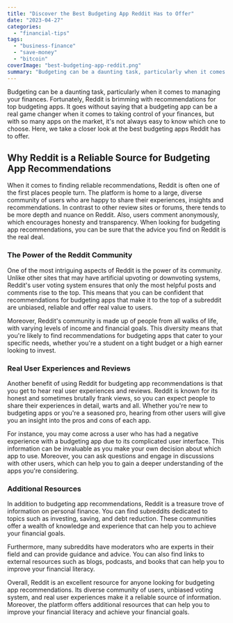 ```yaml
---
title: "Discover the Best Budgeting App Reddit Has to Offer"
date: "2023-04-27"
categories: 
  - "financial-tips"
tags: 
  - "business-finance"
  - "save-money"
  - "bitcoin"
coverImage: "best-budgeting-app-reddit.png"
summary: "Budgeting can be a daunting task, particularly when it comes to managing your finances. Fortunately, Reddit is brimming with recommendations for top budgeting apps."
---
```

Budgeting can be a daunting task, particularly when it comes to managing your finances. Fortunately, Reddit is brimming with recommendations for top budgeting apps. It goes without saying that a budgeting app can be a real game changer when it comes to taking control of your finances, but with so many apps on the market, it's not always easy to know which one to choose. Here, we take a closer look at the best budgeting apps Reddit has to offer.

## Why Reddit is a Reliable Source for Budgeting App Recommendations

When it comes to finding reliable recommendations, Reddit is often one of the first places people turn. The platform is home to a large, diverse community of users who are happy to share their experiences, insights and recommendations. In contrast to other review sites or forums, there tends to be more depth and nuance on Reddit. Also, users comment anonymously, which encourages honesty and transparency. When looking for budgeting app recommendations, you can be sure that the advice you find on Reddit is the real deal.

### The Power of the Reddit Community

One of the most intriguing aspects of Reddit is the power of its community. Unlike other sites that may have artificial upvoting or downvoting systems, Reddit's user voting system ensures that only the most helpful posts and comments rise to the top. This means that you can be confident that recommendations for budgeting apps that make it to the top of a subreddit are unbiased, reliable and offer real value to users.

Moreover, Reddit's community is made up of people from all walks of life, with varying levels of income and financial goals. This diversity means that you're likely to find recommendations for budgeting apps that cater to your specific needs, whether you're a student on a tight budget or a high earner looking to invest.

### Real User Experiences and Reviews

Another benefit of using Reddit for budgeting app recommendations is that you get to hear real user experiences and reviews. Reddit is known for its honest and sometimes brutally frank views, so you can expect people to share their experiences in detail, warts and all. Whether you're new to budgeting apps or you're a seasoned pro, hearing from other users will give you an insight into the pros and cons of each app.

For instance, you may come across a user who has had a negative experience with a budgeting app due to its complicated user interface. This information can be invaluable as you make your own decision about which app to use. Moreover, you can ask questions and engage in discussions with other users, which can help you to gain a deeper understanding of the apps you're considering.

### Additional Resources

In addition to budgeting app recommendations, Reddit is a treasure trove of information on personal finance. You can find subreddits dedicated to topics such as investing, saving, and debt reduction. These communities offer a wealth of knowledge and experience that can help you to achieve your financial goals.

Furthermore, many subreddits have moderators who are experts in their field and can provide guidance and advice. You can also find links to external resources such as blogs, podcasts, and books that can help you to improve your financial literacy.

Overall, Reddit is an excellent resource for anyone looking for budgeting app recommendations. Its diverse community of users, unbiased voting system, and real user experiences make it a reliable source of information. Moreover, the platform offers additional resources that can help you to improve your financial literacy and achieve your financial goals.